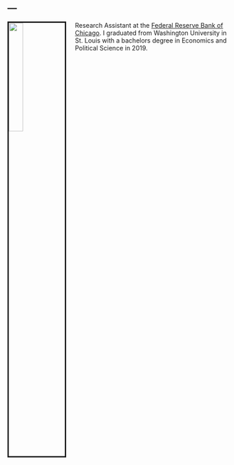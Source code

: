 ---
---

<link rel="stylesheet" href="styles.css" type="text/css">

<img src="images/michael.JPG" style="width:25%; border:3px solid; margin-right: 20px" align="left">

Research Assistant at the [Federal Reserve Bank of Chicago](www.chicagofed.org). I graduated from Washington University in St. Louis with a bachelors degree in Economics and Political Science in 2019.